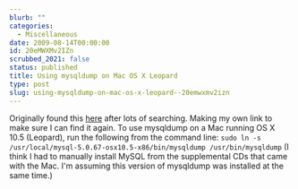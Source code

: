 ```yaml
---
blurb: ""
categories:
  - Miscellaneous
date: 2009-08-14T00:00:00
id: 20eMWXMv2IZn
scrubbed_2021: false
status: published
title: Using mysqldump on Mac OS X Leopard
type: post
slug: using-mysqldump-on-mac-os-x-leopard--20emwxmv2izn
---
```


Originally found this
[here](http://www.themomorohoax.com/2008/12/29/use-mysqldump-with-leopard)
after lots of searching. Making my own link to make sure I can find
it again. To use mysqldump on a Mac running OS X 10.5 (Leopard),
run the following from the command line:
`sudo ln -s /usr/local/mysql-5.0.67-osx10.5-x86/bin/mysqldump /usr/bin/mysqldump`
(I think I had to manually install MySQL from the supplemental CDs
that came with the Mac. I'm assuming this version of mysqldump was
installed at the same time.)